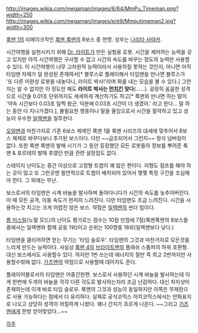 http://images.wikia.com/megaman/images/6/64/MmPu_Timeman.png?width=250
http://images.wikia.com/megaman/images/e/e9/Mmputimeman2.jpg?width=300

[[록맨 1]]의 리메이크작인 [[록맨 록맨]]의 8보스 중 한명. 성우는 [[나리타 사야카]].

시간여행을 실현시키기 위해 [[Dr. 라이트]]가 만든 실험용 로봇. 시간을 제어하는 능력을 갖고 있지만 아직 시간여행은 구사할 수 없고 시간의 속도를 바꾸는 정도의 능력만 사용할 수 있다. 이 시간여행이 너무 고차원적 능력이라서 사용하질 못하는 것인지, 아니면 아직 타임맨 자체가 덜 완성된 존재여서[* 블루스로 플레이해서 타임맨을 만나면 블루스가 '또 다른 미완성 로봇을 내놓다니, 라이트 박사!'라며 화를 내는 모습을 볼 수 있다.] 그런지는 알 수 없지만 이 정도만 해도 '''라이트 박사는 [[먼치킨]] 맞다'''(……). 굉장히 꼼꼼한 성격으로 시간을 0.01초 단위까지도 세세하게 계산하기도 하고[* 록맨와 만나면 하는 말이 '약속 시간보다 0.03초 일찍 왔군. 덕분에 0.03초 시간이 더 생겼어.' 라고 한다... 말 하는 동안 다 지나가겠다.], 불필요한 행동이나 말을 줄임으로서 시간을 절약하고 있고 성능이 우수한 [[일렉맨]]을 질투한다.

[[오일맨]]과 마찬가지로 기존 6보스 체제인 록맨 1을 록맨 시리즈의 대세에 맞추어서 8보스 체제로 바꾸다보니 추가된 보스이다. 다만 ~~급조되어서 그런지~~ 정식 넘버링이 없다. 또한 록맨 록맨의 발매 시기가 그 동안 등장했던 모든 로봇들의 정보를 뿌려준 록맨 & 포르테의 발매 후였던 만큼 관련 설정집도 없다. 

스테이지 난이도는 중간 이상으로 고정형 트랩이 꽤 많은 편이다. 지형도 점프를 해야 하는 곳이 많고 또 그런곳엔 필연적으로 트랩이 배치되어 있어서 몇몇 특정 구간을 조심해야 한다. 그 외에는 무난. 

보스로서의 타임맨은 시계 바늘을 발사하며 돌아다니다가 시간의 속도를 늦추어버린다. 이 때 모든 공격, 이동 속도가 현저히 느려진다. 다만 타임맨도 조금 느려진다. 시간을 사용하는것 치고는 크게 어렵진 않은 보스. 약점은 [[일렉맨]]의 썬더 빔이다. 

[[롬 미스릴]](노멀 모드)의 난이도 평가로는 점수는 10점 만점에 7점(록맨록맨의 8보스들중에서는 일렉맨와 함께 공동 1위)이고 순위는 100명중 18위(일렉맨보다 낮다.)

타임맨을 클리어하면 얻는 무기는 '타임 슬로우'. 타임맨의 그것과 마찬가지로 모든것을 느리게 만드는 능력이다. 사실상 [[록맨 4]]의 [[브라이트맨]]의 플래쉬 스톱퍼의 하위 호환형. 대신 보스에서도 사용할수 있다. 하지만 1번 쓰는데 에너지의 절반 즉 최고 2번까지만 사용할수밖에 없다. [[가츠맨]]의 약점으로 사용할때 데미지도 준다.

플레이어블로서의 타임맨은 어중간한편. 보스로서 사용하던 시계 바늘을 발사하는데 이게 한번에 두개의 바늘을 각각 다른 각도로 발사하는지라 조금 난감하다. 대신 차지샷이 존재하는데 이게 바로 타임 슬로우. 록맨의 그것과 성능이 동일하지만 이쪽은 무제한으로 사용 가능하다는 점에서 더 유리하다. 
실제로 공식코믹스 아치코믹스에서는 만화표지로 나오고 상당히 성격이 까칠하게 나왔다. 꽤나 간지가 흐르게 나온다. ~~그리고 [[거츠맨]]에게 한방 얻어맞았다...~~

[[각주]] 
